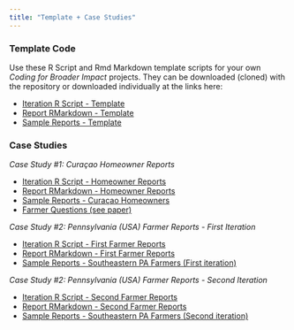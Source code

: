 ```yaml
---
title: "Template + Case Studies"
---
```


### **Template Code**
Use these R Script and Rmd Markdown template scripts for your own _Coding for Broader Impact_ projects. They can be downloaded (cloned) with the repository or downloaded individually at the links here:  

  * [Iteration R Script - Template](https://github.com/dbturner/c4bi/blob/main/report_code/template/template_rScript.R)  
  * [Report RMarkdown - Template](https://github.com/dbturner/c4bi/blob/main/report_code/template/template_rmd.Rmd)  
  * [Sample Reports - Template](https://dbturner.github.io/c4bi/articles/template_examples_vignette.html)  
  
  
### **Case Studies**
_Case Study #1: Curaçao Homeowner Reports_  

  * [Iteration R Script - Homeowner Reports](https://dbturner.github.io/c4bi/articles/homeownerReport1_rScript_vignette.html)  
  * [Report RMarkdown - Homeowner Reports](https://dbturner.github.io/c4bi/articles/homeownerReport1_rmd_vignette.html)  
  * [Sample Reports - Curaçao Homeowners](https://dbturner.github.io/c4bi/articles/homeownerReport1_examples_vignette.html)
  * [Farmer Questions (see paper)](https://dbturner.github.io/c4bi/articles/farmer_questions_vignette.html)

  
_Case Study #2: Pennsylvania (USA) Farmer Reports - First Iteration_  

  * [Iteration R Script - First Farmer Reports](https://dbturner.github.io/c4bi/articles/farmerReports1_rScript_vignette.html)  
  * [Report RMarkdown - First Farmer Reports](https://dbturner.github.io/c4bi/articles/farmerReports1_rmd_vignette.html)  
  * [Sample Reports - Southeastern PA Farmers (First iteration)](https://dbturner.github.io/c4bi/articles/farmerReport1_examples_vignette.html)  
  

_Case Study #2: Pennsylvania (USA) Farmer Reports - Second Iteration_  
  
  * [Iteration R Script - Second Farmer Reports](https://dbturner.github.io/c4bi/articles/farmerReports2_rScript_vignette.html)  
  * [Report RMarkdown - Second Farmer Reports](https://dbturner.github.io/c4bi/articles/farmerReports2_rmd_vignette.html)  
  * [Sample Reports - Southeastern PA Farmers (Second iteration)](https://dbturner.github.io/c4bi/articles/farmerReport2_examples_vignette.html)  
